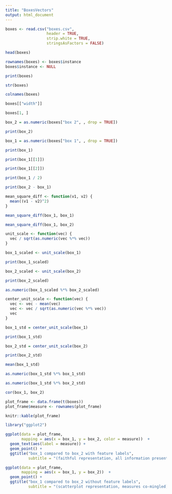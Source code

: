 ```yaml
---
title: "BoxesVectors"
output: html_document
---
```


```r
boxes <- read.csv("boxes.csv", 
                  header = TRUE, 
                  strip.white = TRUE,
                  stringsAsFactors = FALSE)
```

```r
head(boxes)
```

```r
rownames(boxes) <- boxes$instance
boxes$instance <- NULL

print(boxes)
```

```r
str(boxes)
```

```r
colnames(boxes)
```

```r
boxes[["width"]]
```

```r
boxes[1, ]
```

```r
box_2 = as.numeric(boxes["box 2", , drop = TRUE])

print(box_2)
```

```r
box_1 = as.numeric(boxes["box 1", , drop = TRUE])

print(box_1)
```

```r
print(box_1[[1]])
```

```r
print(box_1[[2]])
```

```r
print(box_1 / 2)
```

```r
print(box_2 - box_1)
```

```r
mean_square_diff <- function(v1, v2) {
  mean((v1 - v2)^2)
}
```

```r
mean_square_diff(box_1, box_1)
```

```r
mean_square_diff(box_1, box_2)
```

```r
unit_scale <- function(vec) {
  vec / sqrt(as.numeric(vec %*% vec))
}
```

```r
box_1_scaled <- unit_scale(box_1)

print(box_1_scaled)
```

```r
box_2_scaled <- unit_scale(box_2)

print(box_2_scaled)
```

```r
as.numeric(box_1_scaled %*% box_2_scaled)
```

```r
center_unit_scale <- function(vec) {
  vec <- vec - mean(vec)
  vec <- vec / sqrt(as.numeric(vec %*% vec))
  vec
}
```

```r
box_1_std = center_unit_scale(box_1)

print(box_1_std)
```

```r
box_2_std = center_unit_scale(box_2)

print(box_2_std)
```

```r
mean(box_1_std)
```

```r
as.numeric(box_1_std %*% box_1_std)
```

```r
as.numeric(box_1_std %*% box_2_std)
```

```r
cor(box_1, box_2)
```

```r
plot_frame <- data.frame(t(boxes))
plot_frame$measure <- rownames(plot_frame)

knitr::kable(plot_frame)

library("ggplot2")

ggplot(data = plot_frame,
       mapping = aes(x = box_1, y = box_2, color = measure))  + 
  geom_text(aes(label = measure)) +
  geom_point() + 
  ggtitle("box_1 compared to box_2 with feature labels",
          subtitle = "(faithful representation, all information present)")

ggplot(data = plot_frame,
       mapping = aes(x = box_1, y = box_2))  + 
  geom_point() + 
  ggtitle("box_1 compared to box_2 without feature labels",
          subtitle = "(scatterplot representation, measures co-mingled)")
```
